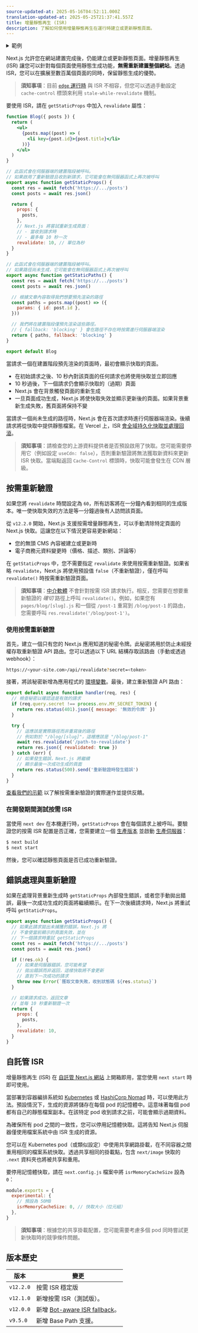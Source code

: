 ```yaml
---
source-updated-at: 2025-05-16T04:52:11.000Z
translation-updated-at: 2025-05-25T21:37:41.557Z
title: 增量靜態再生 (ISR)
description: 了解如何使用增量靜態再生在運行時建立或更新靜態頁面。
---
```


<details>
  <summary>範例</summary>

- [Next.js Commerce](https://nextjs.org/commerce)
- [GitHub Reactions 示範](https://reactions-demo.vercel.app/)
- [Static Tweet 示範](https://static-tweet.vercel.app/)

</details>

Next.js 允許您在網站建置完成後，仍能建立或更新靜態頁面。增量靜態再生 (ISR) 讓您可以針對每個頁面使用靜態生成功能，**無需重新建置整個網站**。透過 ISR，您可以在擴展至數百萬個頁面的同時，保留靜態生成的優勢。

> **須知事項**：目前 [`edge` 運行時](/docs/app/api-reference/edge) 與 ISR 不相容，但您可以透過手動設定 `cache-control` 標頭來利用 `stale-while-revalidate` 機制。

要使用 ISR，請在 `getStaticProps` 中加入 `revalidate` 屬性：

```jsx
function Blog({ posts }) {
  return (
    <ul>
      {posts.map((post) => (
        <li key={post.id}>{post.title}</li>
      ))}
    </ul>
  )
}

// 此函式會在伺服器端的建置階段被呼叫。
// 如果啟用了重新驗證且收到新請求，它可能會在無伺服器函式上再次被呼叫
export async function getStaticProps() {
  const res = await fetch('https://.../posts')
  const posts = await res.json()

  return {
    props: {
      posts,
    },
    // Next.js 將嘗試重新生成頁面：
    // - 當收到請求時
    // - 最多每 10 秒一次
    revalidate: 10, // 單位為秒
  }
}

// 此函式會在伺服器端的建置階段被呼叫。
// 如果路徑尚未生成，它可能會在無伺服器函式上再次被呼叫
export async function getStaticPaths() {
  const res = await fetch('https://.../posts')
  const posts = await res.json()

  // 根據文章內容取得我們想要預先渲染的路徑
  const paths = posts.map((post) => ({
    params: { id: post.id },
  }))

  // 我們將在建置階段僅預先渲染這些路徑。
  // { fallback: 'blocking' } 會在路徑不存在時按需進行伺服器端渲染
  return { paths, fallback: 'blocking' }
}

export default Blog
```

當請求一個在建置階段預先渲染的頁面時，最初會顯示快取的頁面。

- 在初始請求之後、10 秒內對該頁面的任何請求也將使用快取並立即回應
- 10 秒過後，下一個請求仍會顯示快取的（過期）頁面
- Next.js 會在背景觸發頁面的重新生成
- 一旦頁面成功生成，Next.js 將使快取失效並顯示更新後的頁面。如果背景重新生成失敗，舊頁面將保持不變

當請求一個尚未生成的路徑時，Next.js 會在首次請求時進行伺服器端渲染。後續請求將從快取中提供靜態檔案。在 Vercel 上，ISR [會全域持久化快取並處理回滾](https://vercel.com/docs/concepts/next.js/incremental-static-regeneration?utm_source=next-site&utm_medium=docs&utm_campaign=next-website)。

> **須知事項**：請檢查您的上游資料提供者是否預設啟用了快取。您可能需要停用它（例如設定 `useCdn: false`），否則重新驗證將無法獲取新資料來更新 ISR 快取。當端點返回 `Cache-Control` 標頭時，快取可能會發生在 CDN 層級。

## 按需重新驗證

如果您將 `revalidate` 時間設定為 `60`，所有訪客將在一分鐘內看到相同的生成版本。唯一使快取失效的方法是等一分鐘過後有人訪問該頁面。

從 `v12.2.0` 開始，Next.js 支援按需增量靜態再生，可以手動清除特定頁面的 Next.js 快取。這讓您在以下情況更容易更新網站：

- 您的無頭 CMS 內容被建立或更新時
- 電子商務元資料變更時（價格、描述、類別、評論等）

在 `getStaticProps` 中，您不需要指定 `revalidate` 來使用按需重新驗證。如果省略 `revalidate`，Next.js 將使用預設值 `false`（不重新驗證），僅在呼叫 `revalidate()` 時按需重新驗證頁面。

> **須知事項**：[中介軟體](/docs/app/building-your-application/routing/middleware) 不會針對按需 ISR 請求執行。相反，您需要在想要重新驗證的 _確切_ 路徑上呼叫 `revalidate()`。例如，如果您有 `pages/blog/[slug].js` 和一個從 `/post-1` 重寫到 `/blog/post-1` 的路由，您需要呼叫 `res.revalidate('/blog/post-1')`。

### 使用按需重新驗證

首先，建立一個只有您的 Next.js 應用知道的秘密令牌。此秘密將用於防止未經授權存取重新驗證 API 路由。您可以透過以下 URL 結構存取該路由（手動或透過 webhook）：

```bash filename="終端機"
https://<your-site.com>/api/revalidate?secret=<token>
```

接著，將該秘密新增為應用程式的 [環境變數](/docs/pages/building-your-application/configuring/environment-variables)。最後，建立重新驗證 API 路由：

```js filename="pages/api/revalidate.js"
export default async function handler(req, res) {
  // 檢查秘密以確認這是有效的請求
  if (req.query.secret !== process.env.MY_SECRET_TOKEN) {
    return res.status(401).json({ message: '無效的令牌' })
  }

  try {
    // 這應該是實際路徑而非重寫後的路徑
    // 例如對於 "/blog/[slug]"，這裡應該是 "/blog/post-1"
    await res.revalidate('/path-to-revalidate')
    return res.json({ revalidated: true })
  } catch (err) {
    // 如果發生錯誤，Next.js 將繼續
    // 顯示最後一次成功生成的頁面
    return res.status(500).send('重新驗證時發生錯誤')
  }
}
```

[查看我們的示範](https://on-demand-isr.vercel.app) 以了解按需重新驗證的實際運作並提供反饋。

### 在開發期間測試按需 ISR

當使用 `next dev` 在本機運行時，`getStaticProps` 會在每個請求上被呼叫。要驗證您的按需 ISR 配置是否正確，您需要建立一個 [生產版本](/docs/pages/api-reference/next-cli#build) 並啟動 [生產伺服器](/docs/pages/api-reference/next-cli#production)：

```bash filename="終端機"
$ next build
$ next start
```

然後，您可以確認靜態頁面是否已成功重新驗證。

## 錯誤處理與重新驗證

如果在處理背景重新生成時 `getStaticProps` 內部發生錯誤，或者您手動拋出錯誤，最後一次成功生成的頁面將繼續顯示。在下一次後續請求時，Next.js 將重試呼叫 `getStaticProps`。

```jsx
export async function getStaticProps() {
  // 如果此請求拋出未捕獲的錯誤，Next.js 將
  // 不會使當前顯示的頁面失效，並在
  // 下一個請求時重試 getStaticProps
  const res = await fetch('https://.../posts')
  const posts = await res.json()

  if (!res.ok) {
    // 如果是伺服器錯誤，您可能希望
    // 拋出錯誤而非返回，這樣快取將不會更新
    // 直到下一次成功的請求
    throw new Error(`獲取文章失敗，收到狀態碼 ${res.status}`)
  }

  // 如果請求成功，返回文章
  // 並每 10 秒重新驗證一次
  return {
    props: {
      posts,
    },
    revalidate: 10,
  }
}
```

## 自託管 ISR

增量靜態再生 (ISR) 在 [自託管 Next.js 網站](/docs/pages/building-your-application/deploying#self-hosting) 上開箱即用，當您使用 `next start` 時即可使用。

當部署到容器編排系統如 [Kubernetes](https://kubernetes.io/) 或 [HashiCorp Nomad](https://www.nomadproject.io/) 時，可以使用此方法。預設情況下，生成的資源將儲存在每個 pod 的記憶體中。這意味著每個 pod 都有自己的靜態檔案副本。在該特定 pod 收到請求之前，可能會顯示過期資料。

為確保所有 pod 之間的一致性，您可以停用記憶體快取。這將告知 Next.js 伺服器僅使用檔案系統中由 ISR 生成的資源。

您可以在 Kubernetes pod（或類似設定）中使用共享網路掛載，在不同容器之間重用相同的檔案系統快取。透過共享相同的掛載點，包含 `next/image` 快取的 `.next` 資料夾也將被共享和重用。

要停用記憶體快取，請在 `next.config.js` 檔案中將 `isrMemoryCacheSize` 設為 `0`：

```js filename="next.config.js"
module.exports = {
  experimental: {
    // 預設為 50MB
    isrMemoryCacheSize: 0, // 快取大小（位元組）
  },
}
```

> **須知事項**：根據您的共享掛載配置，您可能需要考慮多個 pod 同時嘗試更新快取時的競爭條件問題。

## 版本歷史

| 版本       | 變更                                                                                 |
| ---------- | ----------------------------------------------------------------------------------- |
| `v12.2.0` | 按需 ISR 穩定版                                                                     |
| `v12.1.0` | 新增按需 ISR（測試版）。                                                             |
| `v12.0.0` | 新增 [Bot-aware ISR fallback](https://nextjs.org/blog/next-12#bot-aware-isr-fallback)。 |
| `v9.5.0`  | 新增 Base Path 支援。                                                                |